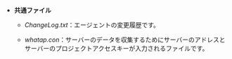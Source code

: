 - **共通ファイル**

  - *ChangeLog.txt*：エージェントの変更履歴です。

  - *whatap.con*：サーバーのデータを収集するためにサーバーのアドレスとサーバーのプロジェクトアクセスキーが入力されるファイルです。  

